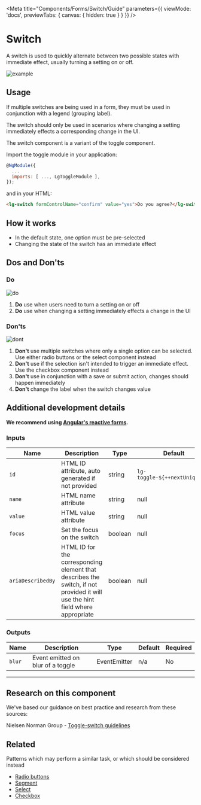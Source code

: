 
<Meta title="Components/Forms/Switch/Guide" parameters={{ viewMode: 'docs', previewTabs: { canvas: { hidden: true } } }} />

# Switch

<p class="standfirst">A switch is used to quickly alternate between two possible states with immediate effect, usually turning a setting on or off.</p>

![example](docs/forms/switch/example.png)

## Usage

If multiple switches are being used in a form, they must be used in conjunction with a legend (grouping label).

The switch should only be used in scenarios where changing a setting immediately effects a corresponding change in the UI.

The switch component is a variant of the toggle component.

Import the toggle module in your application:

```js
@NgModule({
  ...
  imports: [ ..., LgToggleModule ],
});
```

and in your HTML:

```html
<lg-switch formControlName="confirm" value="yes">Do you agree?</lg-switch>
```

## How it works

- In the default state, one option must be pre-selected
- Changing the state of the switch has an immediate effect

## Dos and Don'ts

### Do

![do](docs/forms/switch/do.png)

1. **Do** use when users need to turn a setting on or off
2. **Do** use when changing a setting immediately effects a change in the UI

### Don'ts

![dont](docs/forms/switch/dont.png)

1. **Don't** use multiple switches where only a single option can be selected. Use either radio buttons or the select component instead
2. **Don't** use if the selection isn't intended to trigger an immediate effect. Use the checkbox component instead
3. **Don't** use in conjunction with a save or submit action, changes should happen immediately
4. **Don't** change the label when the switch changes value

## Additional development details

**We recommend using <a href="https://angular.io/guide/reactive-forms" target="_blank">Angular's reactive forms</a>.**

### Inputs

| Name              | Description                                                                                                                   | Type    | Default                         | Required |
|-------------------|-------------------------------------------------------------------------------------------------------------------------------|---------|---------------------------------|----------|
| `id`              | HTML ID attribute, auto generated if not provided                                                                             | string  | ``lg-toggle-${++nextUniqueId}`` | No       |
| `name`            | HTML name attribute                                                                                                           | string  | null                            | Yes      |
| `value`           | HTML value attribute                                                                                                          | string  | null                            | Yes      |
| `focus`           | Set the focus on the switch                                                                                                   | boolean | null                            | No       |
| `ariaDescribedBy` | HTML ID for the corresponding element that describes the switch, if not provided it will use the hint field where appropriate | boolean | null                            | No       |

### Outputs

| Name   | Description                       | Type         | Default | Required |
|--------|-----------------------------------|--------------|---------|----------|
| `blur` | Event emitted on blur of a toggle | EventEmitter | n/a     | No       |



------

## Research on this component

We've based our guidance on best practice and research from these sources:

Nielsen Norman Group - <a href="https://www.nngroup.com/articles/toggle-switch-guidelines/" target="_blank">Toggle-switch guidelines</a>

## Related

Patterns which may perform a similar task, or which should be considered instead

- [Radio buttons](./?path=/docs/components-forms-radio--radio)
- [Segment](./?path=/docs/components-forms-segment-guide--page)
- [Select](./?path=/docs/components-forms-select-guide--page)
- [Checkbox](./?path=/docs/components-forms-checkbox-guide--page)

<Feedback />
